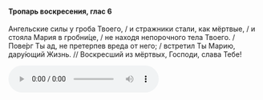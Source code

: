 #### Тропарь воскресения, глас 6

Ангельские силы у гроба Твоего, / и стражники стали, как мёртвые, / и стояла Мария в гробни́це, / не находя непорочного тела Твоего. / Пове́рг Ты ад, не претерпев вреда от него; / встретил Ты Марию, дару́ющий Жизнь. // Воскресший из мёртвых, Господи, слава Тебе!

<audio controls>
    <source
        src="https://psmb-neos-resources.hb.bizmrg.com/target/psmb/d2020d591838688144acc8b26f18bc70f341c100/glass6.mp3"
        type="audio/mpeg"
    />
</audio>
